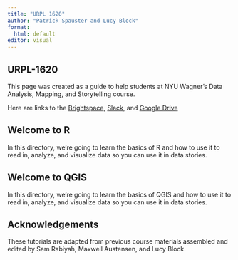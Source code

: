 ```yaml
---
title: "URPL 1620"
author: "Patrick Spauster and Lucy Block"
format:
  html: default
editor: visual
---
```


## URPL-1620

This page was created as a guide to help students at NYU Wagner's Data Analysis, Mapping, and Storytelling course.

Here are links to the [Brightspace](https://brightspace.nyu.edu/d2l/home/384497), [Slack](https://join.slack.com/t/dataanalysism-ld27014/shared_invite/zt-2pmpeblnr-FX4atGgQw3pJd_hczY2zDg), and [Google Drive](https://drive.google.com/drive/folders/1EWlOMm1BEv3dR8bh2z31kP_8mXB6nOth)

## Welcome to R

In this directory, we're going to learn the basics of R and how to use it to read in, analyze, and visualize data so you can use it in data stories.

## Welcome to QGIS

In this directory, we're going to learn the basics of QGIS and how to use it to read in, analyze, and visualize data so you can use it in data stories.

## Acknowledgements

These tutorials are adapted from previous course materials assembled and edited by Sam Rabiyah, Maxwell Austensen, and Lucy Block.
